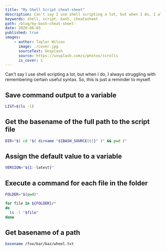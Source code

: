 ```yaml
---
title: "My Shell Script cheat-sheet"
description: Can't say I use shell scripting a lot, but when I do, I always struggling with remembering certain useful syntax. So, this is just a reminder to myself.
keywords: shell, script, bash, cheatasheet
path: /blog/my-bash-cheat-sheet-
date: 2020-06-03
published: true
images:
    - author: Taylor Wilcox
      image: ./cover.jpg
      sourceText: Unsplash
      source: https://unsplash.com/s/photos/scrolls
      is_cover: 1
---
```


Can't say I use shell scripting a lot, but when I do, I always struggling with remembering certain useful syntax. So, this is just a reminder to myself.

## Save command output to a variable

~~~bash
LIST=$(ls -l)
~~~

## Get the basename of the full path to the script file

~~~bash
DIR="$( cd "$( dirname "${BASH_SOURCE[0]}" )" && pwd )"
~~~

## Assign the default value to a variable

~~~bash
VERSION="${1:-latest}"
~~~

## Execute a command for each file in the folder

~~~bash
FOLDER="$(pwd)"

for file in ${FOLDER}/*
do
  ls -l "$file"
done
~~~

## Get basename of a path

~~~bash
basename /foo/bar/baz/wheel.txt
~~~
